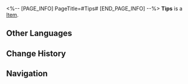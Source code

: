 <%-- [PAGE_INFO]
PageTitle=#Tips#
[END_PAGE_INFO] --%>
{{Item Infobox
|id          = 281005
|image       = Item Tips.png
|type        = 
|invCategory = Upgrade Materials
|rarity      = 4
|effect      = 
|description = The tips given by the monsters who patronize the Dreamjolt Hostelry. Can be used to redeem rewards in the Revenue Statistics.
}}
{{Description|It's actually the caps of SoulGlad soda bottles.<br /><br />''"Even seemingly useless items are the most precious treasures to some."''}}
'''Tips''' is a [[Item]].

==Other Languages==
{{Other Languages
|en   = Tips
|zhs  = 顾客小费
|zht  = 顧客小費
|ja   = チップ
|ko   = 손님의 팁
|es   = Propinas de los clientes
|fr   = Pourboires
|ru   = Чаевые
|th   = ทิปจากลูกค้า
|vi   = Tiền Boa
|de   = Trinkgeld
|id   = Tip Pelanggan
|pt   = Gorjetas
}}

==Change History==
{{Change History|2.1}}

==Navigation==
{{Upgrade Material Navbox}}